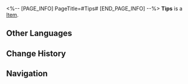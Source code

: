 <%-- [PAGE_INFO]
PageTitle=#Tips#
[END_PAGE_INFO] --%>
{{Item Infobox
|id          = 281005
|image       = Item Tips.png
|type        = 
|invCategory = Upgrade Materials
|rarity      = 4
|effect      = 
|description = The tips given by the monsters who patronize the Dreamjolt Hostelry. Can be used to redeem rewards in the Revenue Statistics.
}}
{{Description|It's actually the caps of SoulGlad soda bottles.<br /><br />''"Even seemingly useless items are the most precious treasures to some."''}}
'''Tips''' is a [[Item]].

==Other Languages==
{{Other Languages
|en   = Tips
|zhs  = 顾客小费
|zht  = 顧客小費
|ja   = チップ
|ko   = 손님의 팁
|es   = Propinas de los clientes
|fr   = Pourboires
|ru   = Чаевые
|th   = ทิปจากลูกค้า
|vi   = Tiền Boa
|de   = Trinkgeld
|id   = Tip Pelanggan
|pt   = Gorjetas
}}

==Change History==
{{Change History|2.1}}

==Navigation==
{{Upgrade Material Navbox}}